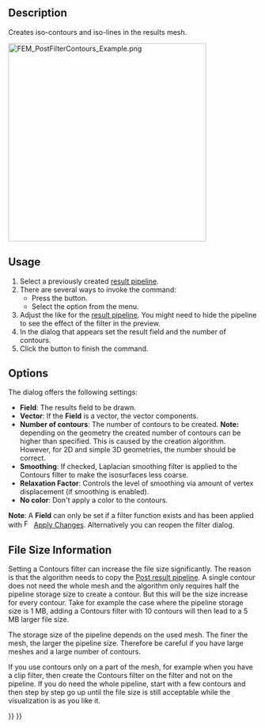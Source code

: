 <languages/>
<translate>

<!--T:1-->
{{Docnav
|[[FEM_PostFilterClipRegion|Region clip filter]]
|[[FEM_PostFilterDataAlongLine|Line clip filter]]
|[[FEM_Workbench|FEM]]
|IconL=FEM_PostFilterClipRegion.svg
|IconR=FEM_PostFilterDataAlongLine.svg
|IconC=Workbench_FEM.svg
}}

<!--T:2-->
{{GuiCommand
|Name=FEM PostFilterContours
|MenuLocation=Results → Contours filter
|Workbenches=[[FEM_Workbench|FEM]]
|Version=0.21
|SeeAlso=[[FEM_PostPipelineFromResult|FEM Result pipeline]], [[FEM_PostCreateFunctions|FEM Filter functions]], [[FEM_tutorial|FEM tutorial]]
}}

==Description== <!--T:3-->

<!--T:4-->
Creates iso-contours and iso-lines in the results mesh.

</translate>
[[File:FEM_PostFilterContours_Example.png|400px]]
<translate>
<!--T:5-->
{{Caption|Iso-contours, depicting the y-component of the absolute magnetic<br>
flux density in and around a copper wire that is flown through by<br>
an electric current at a frequency of 100 kHz.<br>
For more info about this model, see section 14 of the [https://www.nic.funet.fi/index/elmer/doc/ElmerTutorials.pdf Elmer Tutorials].}}

==Usage== <!--T:6-->

<!--T:7-->
# Select a previously created [[FEM_PostPipelineFromResult|result pipeline]].
# There are several ways to invoke the command:
#* Press the {{Button|[[Image:FEM_PostFilterContours.svg|16px]] [[FEM_PostFilterContours|Contours filter]]}} button.
#* Select the {{MenuCommand|Results → [[Image:FEM_PostFilterContours.svg|16px]] Contours filter}} option from the menu.
# Adjust the {{MenuCommand|Result display options}} like for the [[FEM_PostPipelineFromResult|result pipeline]]. You might need to hide the pipeline to see the effect of the filter in the preview.
# In the dialog that appears set the result field and the number of contours.
# Click the {{Button|OK}} button to finish the command.

==Options== <!--T:8-->

<!--T:9-->
The dialog offers the following settings:

<!--T:10-->
* '''Field''': The results field to be drawn.
* '''Vector''': If the '''Field''' is a vector, the vector components.
* '''Number of contours''': The number of contours to be created. '''Note:''' depending on the geometry the created number of contours can be higher than specified. This is caused by the creation algorithm. However, for 2D and simple 3D geometries, the number should be correct.
* '''Smoothing''': If checked, Laplacian smoothing filter is applied to the Contours filter to make the isosurfaces less coarse. {{Version|1.1}}
* '''Relaxation Factor''': Controls the level of smoothing via amount of vertex displacement (if smoothing is enabled). {{Version|1.1}}
* '''No color''': Don't apply a color to the contours.

<!--T:11-->
'''Note''': A '''Field''' can only be set if a filter function exists and has been applied with  [[Image:FEM_PostApplyChanges.svg|16px]] [[FEM_PostApplyChanges|Apply Changes]]. Alternatively you can reopen the filter dialog.

==File Size Information== <!--T:12-->

<!--T:13-->
Setting a Contours filter can increase the file size significantly. The reason is that the algorithm needs to copy the [[FEM_PostPipelineFromResult|Post result pipeline]]. A single contour does not need the whole mesh and the algorithm only requires half the pipeline storage size to create a contour. But this will be the size increase for every contour. Take for example the case where the pipeline storage size is 1 MB, adding a Contours filter with 10 contours will then lead to a 5 MB larger file size.

<!--T:14-->
The storage size of the pipeline depends on the used mesh. The finer the mesh, the larger the pipeline size. Therefore be careful if you have large meshes and a large number of contours.

<!--T:15-->
If you use contours only on a part of the mesh, for example when you have a clip filter, then create the Contours filter on the filter and not on the pipeline. If you do need the whole pipeline, start with a few contours and then step by step go up until the file size is still acceptable while the visualization is as you like it.


<!--T:16-->
{{Docnav
|[[FEM_PostFilterClipRegion|Region clip filter]]
|[[FEM_PostFilterDataAlongLine|Line clip filter]]
|[[FEM_Workbench|FEM]]
|IconL=FEM_PostFilterClipRegion.svg
|IconR=FEM_PostFilterDataAlongLine.svg
|IconC=Workbench_FEM.svg
}}

</translate>
{{FEM Tools navi{{#translation:}}}}
{{Userdocnavi{{#translation:}}}}